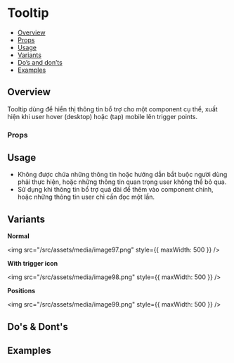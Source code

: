 
<Meta of={Stories} />

# Tooltip

- [Overview](#overview)
- [Props](#props)
- [Usage](#usage)
- [Variants](#variants)
- [Do’s and don’ts](#dos--donts)
- [Examples](#examples)

## Overview

Tooltip dùng để hiển thị thông tin bổ trợ cho một component cụ thể, xuất
hiện khi user hover (desktop) hoặc (tap) mobile lên trigger points.

<Canvas of={Stories.Default} />

### Props

<Controls of={Stories.Default} />

## Usage

- Không được chứa những thông tin hoặc hướng dẫn bắt buộc người dùng phải
  thực hiện, hoặc những thông tin quan trọng user không thể bỏ qua.
- Sử dụng khi thông tin bổ trợ quá dài để thêm vào component chính, hoặc
  những thông tin user chỉ cần đọc một lần.

## Variants

**Normal**

<img src="/src/assets/media/image97.png" style={{ maxWidth: 500 }} />

**With trigger icon**

<img src="/src/assets/media/image98.png" style={{ maxWidth: 500 }} />

**Positions**

<img src="/src/assets/media/image99.png" style={{ maxWidth: 500 }} />

## Do's & Dont's

## Examples

<Canvas of={Stories.Positions} />
<Canvas of={Stories.Delay} />
